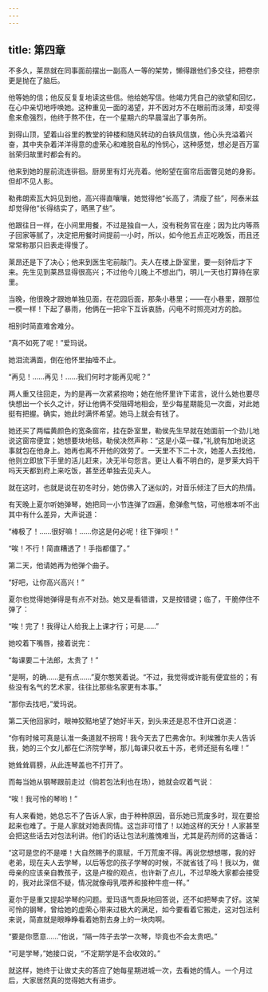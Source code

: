 ```yaml
---
---
---
```

title: 第四章
---




不多久，莱昂就在同事面前摆出一副高人一等的架势，懒得跟他们多交往，把卷宗更是抛在了脑后。

他等她的信；他反反复复地读这些信。他给她写信。他竭力凭自己的欲望和回忆，在心中亲切地呼唤她。这种重见一面的渴望，并不因对方不在眼前而淡薄，却变得愈来愈强烈，他终于熬不住，在一个星期六的早晨溜出了事务所。

到得山顶，望着山谷里的教堂的钟楼和随风转动的白铁风信旗，他心头充溢着兴奋，其中夹杂着洋洋得意的虚荣心和难脱自私的怜悯心，这种感觉，想必是百万富翁荣归故里时都会有的。

他来到她的屋前流连徘徊。厨房里有灯光亮着。他盼望在窗帘后面瞥见她的身影。但却不见人影。

勒弗朗索瓦大妈见到他，高兴得直嚷嚷，她觉得他“长高了，清瘦了些”，阿泰米兹却觉得他“长得结实了，晒黑了些”。

他跟往日一样，在小间里用餐，不过是独自一人，没有税务官在座；因为比内等燕子回家等腻了，决定把用餐时间提前一小时，所以，如今他五点正吃晚饭，而且还常常称那只旧表走得慢了。

莱昂还是下了决心；他来到医生宅前敲门。夫人在楼上卧室里，要一刻钟后才下来。先生见到莱昂显得很高兴；不过他今儿晚上不想出门，明儿一天也打算待在家里。

当晚，他很晚才跟她单独见面，在花园后面，那条小巷里；——在小巷里，跟那位一模一样！下起了暴雨，他俩在一把伞下互诉衷肠，闪电不时照亮对方的脸。

相别时简直难舍难分。

“真不如死了呢！”爱玛说。

她泪流满面，倒在他怀里抽噎不止。

“再见！……再见！……我们何时才能再见呢？”

两人重又往回走，为的是再一次紧紧抱吻；她在他怀里许下诺言，说什么她也要尽快想出一个长久之计，好让他俩不受阻碍地相会，至少每星期能见一次面，对此她挺有把握。确实，她此时满怀希望。她马上就会有钱了。

她还买了两幅黄颜色的宽条窗帘，挂在卧室里，勒侯先生早就在她面前一个劲儿地说这窗帘便宜；她想要块地毯，勒侯决然声称：“这是小菜一碟，”礼貌有加地说这事就包在他身上。她再也离不开他的效劳了。一天里不下二十次，她差人去找他，他则立即放下手里的活儿赶来，决无半句怨言。更让人看不明白的，是罗莱大妈干吗天天都到府上来吃饭，甚至还单独去见夫人。

就在这时，也就是说在初冬时分，她仿佛入了迷似的，对音乐倾注了巨大的热情。

有天晚上夏尔听她弹琴，她把同一小节连弹了四遍，愈弹愈气恼，可他根本听不出其中有什么差异，大声说道：

“棒极了！……很好嘛！……你这是何必呢！往下弹呗！”

“唉！不行！简直糟透了！手指都僵了。”

第二天，他请她再为他弹个曲子。

“好吧，让你高兴高兴！”

夏尔也觉得她弹得是有点不对劲。她又是看错谱，又是按错键；临了，干脆停住不弹了：

“唉！完了！我得让人给我上上课才行；可是……”

她咬着下嘴唇，接着说完：

“每课要二十法郎，太贵了！”

“是啊，的确……是有点……”夏尔憨笑着说。“不过，我觉得或许能有便宜些的；有些没有名气的艺术家，往往比那些名家更有本事。”

“那你去找吧，”爱玛说。

第二天他回家时，眼神狡黠地望了她好半天，到头来还是忍不住开口说道：

“你有时候可真是认准一条道就不拐弯！我今天去了巴弗舍尔。利埃雅尔夫人告诉我，她的三个女儿都在仁济院学琴，那儿每课只收五十苏，老师还挺有名哩！”

她耸耸肩膀，从此连琴盖也不打开了。

而每当她从钢琴跟前走过（倘若包法利也在场），她就会叹着气说：

“唉！我可怜的琴哟！”

有人来看她，她总忘不了告诉人家，由于种种原因，音乐她已荒废多时，现在要拾起来也难了。于是人家就对她表同情。这岂非可惜了！以她这样的天分！人家甚至会把这些话去对包法利讲。他们的话让包法利羞愧难当，尤其是药剂师的这番话：

“这可是您的不是喽！大自然赐予的禀赋，千万荒废不得。再说您想想哪，我的好老弟，现在夫人去学琴，以后等您的孩子学琴的时候，不就省钱了吗！我以为，做母亲的应该亲自教孩子，这是卢梭的观点，也许新了点儿，不过早晚大家都会接受的，我对此深信不疑，情况就像母乳喂养和接种牛痘一样。”

夏尔于是重又提起学琴的问题。爱玛语气乖戾地回答说，还不如把琴卖了好。这架可怜的钢琴，曾给她的虚荣心带来过极大的满足，如今要看着它搬走，这对包法利来说，简直就是眼睁睁看着她割去身上的一块肉啊。

“要是你愿意……”他说，“隔一阵子去学一次琴，毕竟也不会太贵吧。”

“可是学琴，”她接口说，“不定期学是不会收效的。”

就这样，她终于让做丈夫的答应了她每星期进城一次，去看她的情人。一个月过后，大家居然真的觉得她大有进步。